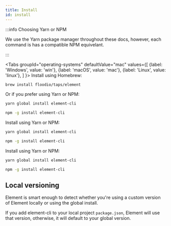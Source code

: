 ```yaml
---
title: Install
id: install
---
```



:::info Choosing Yarn or NPM

We use the Yarn package manager throughout these docs, however, each command is has a compatible NPM equivelant.

:::


<Tabs
  groupId="operating-systems"
  defaultValue="mac"
  values={[
    {label: 'Windows', value: 'win'},
    {label: 'macOS', value: 'mac'},
    {label: 'Linux', value: 'linux'},
  ]
}>
  <TabItem value="mac">
Install using Homebrew:

```bash title="brew"
brew install floodio/taps/element
```

Or if you prefer using Yarn or NPM:

```bash title="yarn"
yarn global install element-cli
```

```bash title="NPM"
npm -g install element-cli
```


  </TabItem>
  <TabItem value="win">
Install using Yarn or NPM:

```bash title="yarn"
yarn global install element-cli
```

```bash title="NPM"
npm -g install element-cli
```

  </TabItem>
  <TabItem value="linux">
    Install using Yarn or NPM:

```bash title="yarn"
yarn global install element-cli
```

```bash title="NPM"
npm -g install element-cli
```

  </TabItem>
</Tabs>

## Local versioning

Element is smart enough to detect whether you're using a custom version of Element locally or using the global install.

If you add element-cli to your local project `package.json`, Element will use that version, otherwise, it will default to your global version.
